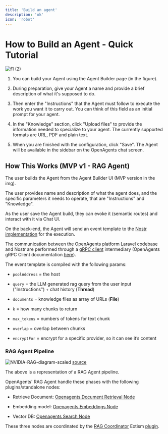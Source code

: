 ```yaml
---
title: 'Build an agent'
description: 'ok'
icon: 'robot'
---
```


# How to Build an Agent - Quick Tutorial

![f1 (2)](https://github.com/OpenAgentsInc/openagents/assets/93095163/390342ec-c7cb-4483-a671-995eb6daac7a)

1) You can build your Agent using the Agent Builder page (in the figure).

2) During preparation, give your Agent a name and provide a brief description of what it's supposed to do.

3) Then enter the "Instructions" that the Agent must follow to execute the work you want it to carry out. You can think
   of this field as an initial prompt for your agent.

4) In the "Knowledge" section, click "Upload files" to provide the information needed to specialize to your agent. The
   currently supported formats are URL, PDF and plain text.

5) When you are finished with the configuration, click "Save". The Agent will be available in the sidebar on the
   OpenAgents chat screen.

## How This Works (MVP v1 - RAG Agent)

The user builds the Agent from the Agent Builder UI (MVP version in the img).

The user provides name and description of what the agent does, and the specific parameters it needs to operate, that
are "Instructions" and "Knowledge".

As the user save the Agent build, they can evoke it (semantic routes) and interact with it via Chat UI.

On the back-end, the Agent will send an event template to
the [Nostr implementation](https://github.com/OpenAgentsInc/openagents/wiki/Nostr-integration) for the execution.

The communication between the OpenAgents platform Laravel codebase and Nostr are performed through
a [gRPC client](https://github.com/OpenAgentsInc/openagents/wiki/Agent-Builder-MVP-Spec#laravel---grpc-connection)
intermediary (OpenAgents gRPC Client
documentation [here](https://openagentsinc.github.io/openagents-grpc-proto/__default.html#service-PoolConnector)).

The event template is compiled with the following params:

* `poolAddress` = the host

* `query` = the LLM generated rag query from the user input ("Instructions") + chat history (**Thread**)

* `documents` = knowledge files as array of URLs (**File**)

* `k` = how many chunks to return

* `max_tokens` = numbers of tokens for text chunk

* `overlap` = overlap between chunks

* `encryptFor` = encrypt for a specific provider, so it can see it’s content

### RAG Agent Pipeline

![NVIDIA-RAG-diagram-scaled](https://github.com/OpenAgentsInc/openagents/assets/93095163/fa848c08-2c02-47bf-a8bd-93053a5e22bd)
[source](https://blogs.nvidia.com/blog/what-is-retrieval-augmented-generation/)

The above is a representation of a RAG Agent pipeline.

OpenAgents' RAG Agent handle these phases with the following plugins/standalone nodes:

* Retrieve Document: [Openagents Document Retrieval Node](https://github.com/riccardobl/openagents-document-retrieval)

* Embedding model: [Openagents Embeddings Node](https://github.com/riccardobl/openagents-embeddings)

* Vector DB: [Openagents Search Node](https://github.com/riccardobl/openagents-search)

These three nodes are coordinated by
the [RAG Coordinator](https://github.com/riccardobl/openagents-rag-coordinator-plugin)
Extism [plugin](https://github.com/OpenAgentsInc/openagents/wiki/Plugins).
